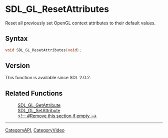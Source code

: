 = SDL_GL_ResetAttributes =

Reset all previously set OpenGL context attributes to their default values.

== Syntax ==

<syntaxhighlight lang='c'>
void SDL_GL_ResetAttributes(void);
</syntaxhighlight>

== Version ==

This function is available since SDL 2.0.2.

== Related Functions ==

:[[SDL_GL_GetAttribute]]
:[[SDL_GL_SetAttribute]]
:[[<!-- #Remove this section if empty -->]]

----
[[CategoryAPI]], [[CategoryVideo]]
<!-- #See the Style Guide for instructions on editing the footer. -->


